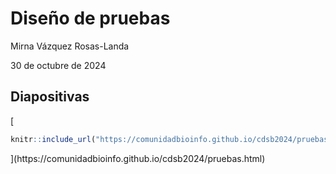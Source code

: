 # Diseño de pruebas

Mirna Vázquez Rosas-Landa

30 de octubre de 2024

## Diapositivas

[
```r
knitr::include_url("https://comunidadbioinfo.github.io/cdsb2024/pruebas.html", height = "380px")
```
](https://comunidadbioinfo.github.io/cdsb2024/pruebas.html)
